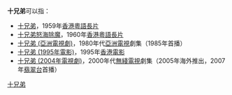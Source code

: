 '''十兄弟'''可以指：
*[[十兄弟|十兄弟]]，1959年[[香港|香港]][[粵語長片|粵語長片]]
*[[十兄弟怒海除魔|十兄弟怒海除魔]]，1960年[[香港|香港]][[粵語長片|粵語長片]]
*[[十兄弟_(亞洲電視劇)|十兄弟 (亞洲電視劇)]]，1980年代[[亞洲電視|亞洲電視]]劇集（1985年首播）
*[[十兄弟_(1995年電影)|十兄弟 (1995年電影)]]，1995年[[香港電影|香港電影]]
*[[十兄弟_(2004年電視劇)|十兄弟 (2004年電視劇)]]，2000年代[[無綫電視|無綫電視]]劇集（2005年海外推出，2007年[[翡翠台|翡翠台]]首播）
{{disambig|cat=三字作品消歧義}}

[[Category:十兄弟|]]